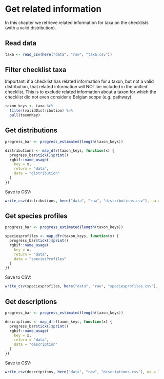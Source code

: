 # Get related information

In this chapter we retrieve related information for taxa on the checklists (with a valid distribution).

## Read data

```r
taxa <- read_csv(here("data", "raw", "taxa.csv"))
```

## Filter checklist taxa

Important: if a checklist has related information for a taxon, but not a valid distribution, that related information will NOT be included in the unified checklist. This is to exclude related information about a taxon for which the checklist did not even consider a Belgian scope (e.g. pathway).

```r
taxon_keys <- taxa %>%
  filter(validDistribution) %>%
  pull(taxonKey)
```

## Get distributions

```r
progress_bar <- progress_estimated(length(taxon_keys))

distributions <- map_dfr(taxon_keys, function(x) {
  progress_bar$tick()$print()
  rgbif::name_usage(
    key = x,
    return = "data",
    data = "distribution"
  )
})
```

Save to CSV:

```r
write_csv(distributions, here("data", "raw", "distributions.csv"), na = "")
```

## Get species profiles

```r
progress_bar <- progress_estimated(length(taxon_keys))

speciesprofiles <- map_dfr(taxon_keys, function(x) {
  progress_bar$tick()$print()
  rgbif::name_usage(
    key = x,
    return = "data",
    data = "speciesProfiles"
  )
})
```

Save to CSV:

```r
write_csv(speciesprofiles, here("data", "raw", "speciesprofiles.csv"), na = "")
```

## Get descriptions

```r
progress_bar <- progress_estimated(length(taxon_keys))

descriptions <- map_dfr(taxon_keys, function(x) {
  progress_bar$tick()$print()
  rgbif::name_usage(
    key = x,
    return = "data",
    data = "description"
  )
})
```

Save to CSV:

```r
write_csv(descriptions, here("data", "raw", "descriptions.csv"), na = "")
```
